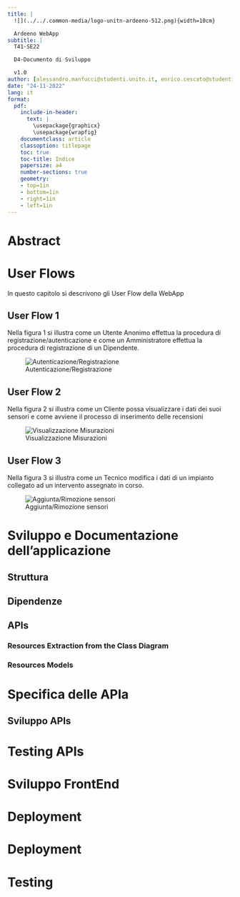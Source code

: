 ```yaml
---
title: | 
  ![](../../.common-media/logo-unitn-ardeeno-512.png){width=10cm}

  Ardeeno WebApp
subtitle: |
  T41-SE22

  D4-Documento di Sviluppo

  v1.0
author: [alessandro.manfucci@studenti.unitn.it, enrico.cescato@studenti.unitn.it ,m.sottocornola-1@studenti.unitn.it]
date: "24-11-2022"
lang: it
format:
  pdf:
    include-in-header:
      text: |
        \usepackage{graphicx}
        \usepackage{wrapfig}
    documentclass: article
    classoption: titlepage
    toc: true
    toc-title: Indice
    papersize: a4
    number-sections: true
    geometry:
    - top=1in
    - bottom=1in
    - right=1in
    - left=1in
---
```


\pagebreak
# Abstract {.unlisted .unnumbered}

# User Flows
In questo capitolo si descrivono gli User Flow della WebApp 

## User Flow 1
Nella figura 1 si illustra come un Utente Anonimo effettua la procedura di registrazione/autenticazione e come un Amministratore effettua la procedura di registrazione di un Dipendente.


![Autenticazione/Registrazione](./.media/flow1.png)


## User Flow 2
Nella figura 2 si illustra come un Cliente possa visualizzare i dati dei suoi sensori e come avviene il processo di inserimento delle recensioni

![Visualizzazione Misurazioni](./.media/flow2.png)

## User Flow 3
Nella figura 3 si illustra come un Tecnico modifica i dati di un impianto collegato ad un intervento assegnato in corso.

![Aggiunta/Rimozione sensori](./.media/flow3.png)

# Sviluppo e Documentazione dell'applicazione

## Struttura

## Dipendenze

## APIs

### Resources Extraction from the Class Diagram

### Resources Models

# Specifica delle APIa

## Sviluppo APIs

# Testing APIs

# Sviluppo FrontEnd

# Deployment

# Deployment

# Testing